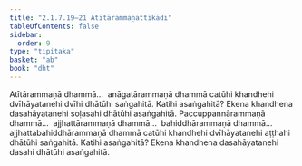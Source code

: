 ```yaml
---
title: "2.1.7.19–21 Atītārammaṇattikādi"
tableOfContents: false
sidebar:
  order: 9
type: "tipitaka"
basket: "ab"
book: "dht"
---
```



<DynamicBreadcrumb />

<Division number="106" book="dht">

<Paragraph number="152" book="dht">
Atītārammaṇā dhammā…  anāgatārammaṇā dhammā catūhi khandhehi dvīhāyatanehi dvīhi dhātūhi saṅgahitā. Katihi asaṅgahitā? Ekena khandhena dasahāyatanehi soḷasahi dhātūhi asaṅgahitā.
</Paragraph>

</Division>
<Division number="107" book="dht">

<Paragraph number="153" book="dht">
Paccuppannārammaṇā dhammā…  ajjhattārammaṇā dhammā…  bahiddhārammaṇā dhammā…  ajjhattabahiddhārammaṇā dhammā catūhi khandhehi dvīhāyatanehi aṭṭhahi dhātūhi saṅgahitā. Katihi asaṅgahitā? Ekena khandhena dasahāyatanehi dasahi dhātūhi asaṅgahitā.
</Paragraph>
</Division>